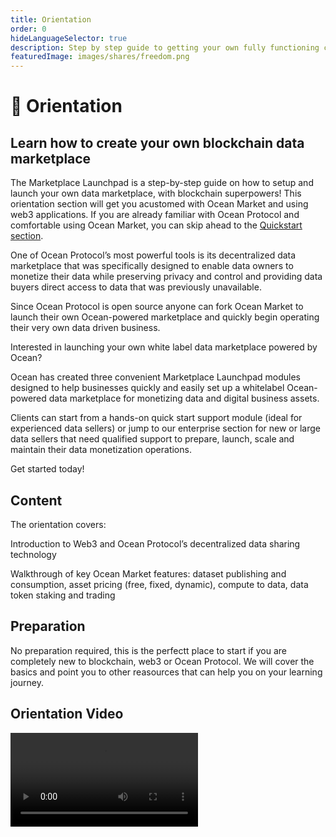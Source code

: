 ```yaml
---
title: Orientation
order: 0
hideLanguageSelector: true
description: Step by step guide to getting your own fully functioning customised fork of Ocean backend components deployed and working.
featuredImage: images/shares/freedom.png
---
```


# 🐋 Orientation

## Learn how to create your own blockchain data marketplace

The Marketplace Launchpad is a step-by-step guide on how to setup and launch your own data marketplace, with blockchain superpowers! This orientation section will get you acustomed with Ocean Market and using web3 applications. If you are already familiar with Ocean Protocol and comfortable using Ocean Market, you can skip ahead to the [Quickstart section](/setup/quickstart).

One of Ocean Protocol’s most powerful tools is its decentralized data marketplace that was specifically designed to enable data owners to monetize their data while preserving privacy and control and providing data buyers direct access to data that was previously unavailable.

Since Ocean Protocol is open source anyone can fork Ocean Market to launch their own Ocean-powered marketplace and quickly begin operating their very own data driven business.

Interested in launching your own white label data marketplace powered by Ocean?

Ocean has created three convenient Marketplace Launchpad modules designed to help businesses quickly and easily set up a whitelabel Ocean-powered data marketplace for monetizing data and digital business assets.

Clients can start from a hands-on quick start support module (ideal for experienced data sellers) or jump to our enterprise section for new or large data sellers that need qualified support to prepare, launch, scale and maintain their data monetization operations.

Get started today!

## Content

The orientation covers:

<Process>

Introduction to Web3 and Ocean Protocol’s decentralized data sharing technology

Walkthrough of key Ocean Market features: dataset publishing and consumption, asset pricing (free, fixed, dynamic), compute to data, data token staking and trading

</Process>

## Preparation

No preparation required, this is the perfectt place to start if you are completely new to blockchain, web3 or Ocean Protocol. We will cover the basics and point you to other reasources that can help you on your learning journey.

## Orientation Video

<Video src="https://www.youtube.com/embed/-smidDpSrOY" />
